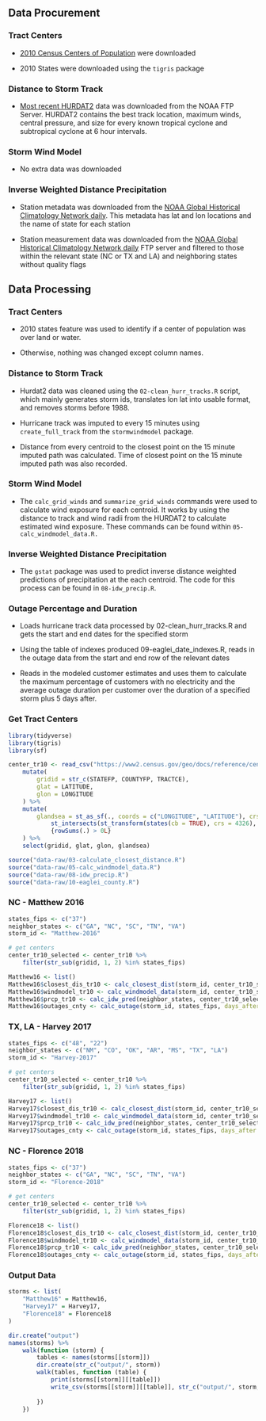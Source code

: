 ## Data Procurement

### Tract Centers

-   [2010 Census Centers of Population](https://www2.census.gov/geo/docs/reference/cenpop2010/tract/CenPop2010_Mean_TR.txt) were downloaded

-   2010 States were downloaded using the `tigris` package

### Distance to Storm Track

-   [Most recent HURDAT2](https://www.nhc.noaa.gov/data/hurdat/hurdat2-1851-2023-051124.txt) data was downloaded from the NOAA FTP Server. HURDAT2 contains the best track location, maximum winds, central pressure, and size for every known tropical cyclone and subtropical cyclone at 6 hour intervals.

### Storm Wind Model

-   No extra data was downloaded

### Inverse Weighted Distance Precipitation

-   Station metadata was downloaded from the [NOAA Global Historical Climatology Network daily](https://www.ncei.noaa.gov/products/land-based-station/global-historical-climatology-network-daily). This metadata has lat and lon locations and the name of state for each station

-   Station measurement data was downloaded from the [NOAA Global Historical Climatology Network daily](https://www.ncei.noaa.gov/products/land-based-station/global-historical-climatology-network-daily) FTP server and filtered to those within the relevant state (NC or TX and LA) and neighboring states without quality flags

## Data Processing

### Tract Centers

-   2010 states feature was used to identify if a center of population was over land or water.

-   Otherwise, nothing was changed except column names.

### Distance to Storm Track

-   Hurdat2 data was cleaned using the `02-clean_hurr_tracks.R` script, which mainly generates storm ids, translates lon lat into usable format, and removes storms before 1988.

-   Hurricane track was imputed to every 15 minutes using `create_full_track` from the `stormwindmodel` package.

-   Distance from every centroid to the closest point on the 15 minute imputed path was calculated. Time of closest point on the 15 minute imputed path was also recorded.

### Storm Wind Model

-   The `calc_grid_winds` and `summarize_grid_winds` commands were used to calculate wind exposure for each centroid. It works by using the distance to track and wind radii from the HURDAT2 to calculate estimated wind exposure. These commands can be found within `05-calc_windmodel_data.R.`

### Inverse Weighted Distance Precipitation

-   The `gstat` package was used to predict inverse distance weighted predictions of precipitation at the each centroid. The code for this process can be found in `08-idw_precip.R`.

### Outage Percentage and Duration

-   Loads hurricane track data processed by 02-clean_hurr_tracks.R and gets the start and end dates for the specified storm

-   Using the table of indexes produced 09-eaglei_date_indexes.R, reads in the outage data from the start and end row of the relevant dates

-   Reads in the modeled customer estimates and uses them to calculate the maximum percentage of customers with no electricity and the average outage duration per customer over the duration of a specified storm plus 5 days after.

### Get Tract Centers

```r
library(tidyverse)
library(tigris)
library(sf)

center_tr10 <- read_csv("https://www2.census.gov/geo/docs/reference/cenpop2010/tract/CenPop2010_Mean_TR.txt") %>%
    mutate(
        gridid = str_c(STATEFP, COUNTYFP, TRACTCE),
        glat = LATITUDE,
        glon = LONGITUDE
    ) %>%
    mutate(
        glandsea = st_as_sf(., coords = c("LONGITUDE", "LATITUDE"), crs = 4326)  %>%
            st_intersects(st_transform(states(cb = TRUE), crs = 4326), sparse = FALSE) %>%
            {rowSums(.) > 0L}
    ) %>%
    select(gridid, glat, glon, glandsea)
```

```r
source("data-raw/03-calculate_closest_distance.R")
source("data-raw/05-calc_windmodel_data.R")
source("data-raw/08-idw_precip.R")
source("data-raw/10-eaglei_county.R")
```

### NC - Matthew 2016

```r
states_fips <- c("37")
neighbor_states <- c("GA", "NC", "SC", "TN", "VA")
storm_id <- "Matthew-2016"

# get centers
center_tr10_selected <- center_tr10 %>%
    filter(str_sub(gridid, 1, 2) %in% states_fips)

Matthew16 <- list()
Matthew16$closest_dis_tr10 <- calc_closest_dist(storm_id, center_tr10_selected)
Matthew16$windmodel_tr10 <- calc_windmodel_data(storm_id, center_tr10_selected)
Matthew16$prcp_tr10 <- calc_idw_pred(neighbor_states, center_tr10_selected, storm_id, 12)
Matthew16$outages_cnty <- calc_outage(storm_id, states_fips, days_after = 5)
```

### TX, LA - Harvey 2017

```r
states_fips <- c("48", "22")
neighbor_states <- c("NM", "CO", "OK", "AR", "MS", "TX", "LA")
storm_id <- "Harvey-2017"

# get centers
center_tr10_selected <- center_tr10 %>%
    filter(str_sub(gridid, 1, 2) %in% states_fips)

Harvey17 <- list()
Harvey17$closest_dis_tr10 <- calc_closest_dist(storm_id, center_tr10_selected)
Harvey17$windmodel_tr10 <- calc_windmodel_data(storm_id, center_tr10_selected)
Harvey17$prcp_tr10 <- calc_idw_pred(neighbor_states, center_tr10_selected, storm_id, 12)
Harvey17$outages_cnty <- calc_outage(storm_id, states_fips, days_after = 5)
```

### NC - Florence 2018

```r
states_fips <- c("37")
neighbor_states <- c("GA", "NC", "SC", "TN", "VA")
storm_id <- "Florence-2018"

# get centers
center_tr10_selected <- center_tr10 %>%
    filter(str_sub(gridid, 1, 2) %in% states_fips)

Florence18 <- list()
Florence18$closest_dis_tr10 <- calc_closest_dist(storm_id, center_tr10_selected)
Florence18$windmodel_tr10 <- calc_windmodel_data(storm_id, center_tr10_selected)
Florence18$prcp_tr10 <- calc_idw_pred(neighbor_states, center_tr10_selected, storm_id, 12)
Florence18$outages_cnty <- calc_outage(storm_id, states_fips, days_after = 5)
```

### Output Data

```r
storms <- list(
    "Matthew16" = Matthew16, 
    "Harvey17" = Harvey17, 
    "Florence18" = Florence18
) 

dir.create("output")
names(storms) %>%
    walk(function (storm) {
        tables <- names(storms[[storm]])
        dir.create(str_c("output/", storm))
        walk(tables, function (table) {
            print(storms[[storm]][[table]])
            write_csv(storms[[storm]][[table]], str_c("output/", storm, "/", table, ".csv"))
            
        })
    })
```